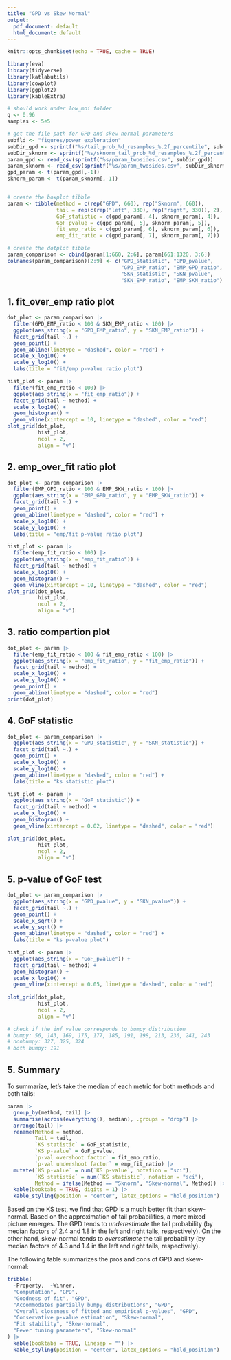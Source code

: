 ```yaml
---
title: "GPD vs Skew Normal"
output:
  pdf_document: default
  html_document: default
---
```


```r
knitr::opts_chunk$set(echo = TRUE, cache = TRUE)
```


```r
library(eva)
library(tidyverse)
library(katlabutils)
library(cowplot)
library(ggplot2)
library(kableExtra)

# should work under low_moi folder
q <- 0.96
samples <- 5e5

# get the file path for GPD and skew normal parameters
subfld <- "figures/power_exploration"
subDir_gpd <- sprintf("%s/tail_prob_%d_resamples_%.2f_percentile", subfld,  samples, q)
subDir_sknorm <- sprintf("%s/sknorm_tail_prob_%d_resamples_%.2f_percentile", subfld, samples, q)
param_gpd <- read_csv(sprintf("%s/param_twosides.csv", subDir_gpd))
param_sknorm <- read_csv(sprintf("%s/param_twosides.csv", subDir_sknorm))
gpd_param <- t(param_gpd[,-1])
sknorm_param <- t(param_sknorm[,-1])


# create the boxplot tibble
param <- tibble(method = c(rep("GPD", 660), rep("Sknorm", 660)),
                tail = rep(c(rep("left", 330), rep("right", 330)), 2),
                GoF_statistic = c(gpd_param[, 4], sknorm_param[, 4]),
                GoF_pvalue = c(gpd_param[, 5], sknorm_param[, 5]),
                fit_emp_ratio = c(gpd_param[, 6], sknorm_param[, 6]),
                emp_fit_ratio = c(gpd_param[, 7], sknorm_param[, 7]))

# create the dotplot tibble
param_comparison <- cbind(param[1:660, 2:6], param[661:1320, 3:6]) 
colnames(param_comparison)[2:9] <- c("GPD_statistic", "GPD_pvalue", 
                                     "GPD_EMP_ratio", "EMP_GPD_ratio",
                                     "SKN_statistic", "SKN_pvalue", 
                                     "SKN_EMP_ratio", "EMP_SKN_ratio")
```


## 1. fit_over_emp ratio plot
```r
dot_plot <- param_comparison |> 
  filter(GPD_EMP_ratio < 100 & SKN_EMP_ratio < 100) |>
  ggplot(aes_string(x = "GPD_EMP_ratio", y = "SKN_EMP_ratio")) +
  facet_grid(tail ~.) +
  geom_point() +
  geom_abline(linetype = "dashed", color = "red") +
  scale_x_log10() +
  scale_y_log10() +
  labs(title = "fit/emp p-value ratio plot")

hist_plot <- param |> 
  filter(fit_emp_ratio < 100) |>
  ggplot(aes_string(x = "fit_emp_ratio")) +
  facet_grid(tail ~ method) +
  scale_x_log10() +
  geom_histogram() +
  geom_vline(xintercept = 10, linetype = "dashed", color = "red")
plot_grid(dot_plot,
          hist_plot,
          ncol = 2,
          align = "v")

```

## 2. emp_over_fit ratio plot
```r
dot_plot <- param_comparison |> 
  filter(EMP_GPD_ratio < 100 & EMP_SKN_ratio < 100) |>
  ggplot(aes_string(x = "EMP_GPD_ratio", y = "EMP_SKN_ratio")) +
  facet_grid(tail ~.) +
  geom_point() +
  geom_abline(linetype = "dashed", color = "red") +
  scale_x_log10() +
  scale_y_log10() +
  labs(title = "emp/fit p-value ratio plot")

hist_plot <- param |> 
  filter(emp_fit_ratio < 100) |>
  ggplot(aes_string(x = "emp_fit_ratio")) +
  facet_grid(tail ~ method) +
  scale_x_log10() +
  geom_histogram() +
  geom_vline(xintercept = 10, linetype = "dashed", color = "red")
plot_grid(dot_plot,
          hist_plot,
          ncol = 2,
          align = "v")

```

## 3. ratio compartion plot
```r

dot_plot <- param |> 
  filter(emp_fit_ratio < 100 & fit_emp_ratio < 100) |>
  ggplot(aes_string(x = "emp_fit_ratio", y = "fit_emp_ratio")) +
  facet_grid(tail ~ method) +
  scale_x_log10() +
  scale_y_log10() +
  geom_point() +
  geom_abline(linetype = "dashed", color = "red")
print(dot_plot)

```
  
## 4. GoF statistic
```r
dot_plot <- param_comparison |> 
  ggplot(aes_string(x = "GPD_statistic", y = "SKN_statistic")) +
  facet_grid(tail ~.) +
  geom_point() +
  scale_x_log10() +
  scale_y_log10() +
  geom_abline(linetype = "dashed", color = "red") +
  labs(title = "ks statistic plot")

hist_plot <- param |> 
  ggplot(aes_string(x = "GoF_statistic")) +
  facet_grid(tail ~ method) +
  scale_x_log10() +
  geom_histogram() +
  geom_vline(xintercept = 0.02, linetype = "dashed", color = "red")

plot_grid(dot_plot,
          hist_plot,
          ncol = 2,
          align = "v")

```


## 5. p-value of GoF test
```r

dot_plot <- param_comparison |> 
  ggplot(aes_string(x = "GPD_pvalue", y = "SKN_pvalue")) +
  facet_grid(tail ~.) +
  geom_point() +
  scale_x_sqrt() +
  scale_y_sqrt() +
  geom_abline(linetype = "dashed", color = "red") +
  labs(title = "ks p-value plot")

hist_plot <- param |> 
  ggplot(aes_string(x = "GoF_pvalue")) +
  facet_grid(tail ~ method) +
  geom_histogram() +
  scale_x_log10() +
  geom_vline(xintercept = 0.05, linetype = "dashed", color = "red")
  
plot_grid(dot_plot,
          hist_plot,
          ncol = 2,
          align = "v")

# check if the inf value corresponds to bumpy distribution
# bumpy: 56, 143, 169, 175, 177, 185, 191, 198, 213, 236, 241, 243
# nonbumpy: 327, 325, 324
# both bumpy: 191


```

## 5. Summary

To summarize, let's take the median of each metric for both methods and both tails:

```r
param |> 
  group_by(method, tail) |> 
  summarise(across(everything(), median), .groups = "drop") |> 
  arrange(tail) |>
  rename(Method = method, 
         Tail = tail, 
         `KS statistic` = GoF_statistic,
         `KS p-value` = GoF_pvalue,
         `p-val overshoot factor` = fit_emp_ratio,
         `p-val undershoot factor` = emp_fit_ratio) |>
  mutate(`KS p-value` = num(`KS p-value`, notation = "sci"),
         `KS statistic` = num(`KS statistic`, notation = "sci"),
         Method = ifelse(Method == "Sknorm", "Skew-normal", Method)) |>
  kable(booktabs = TRUE, digits = 1) |>
  kable_styling(position = "center", latex_options = "hold_position")
```

Based on the KS test, we find that GPD is a much better fit than skew-normal. Based on the approximation of tail probabilities, a more mixed picture emerges. The GPD tends to *underestimate* the tail probability (by median factors of 2.4 and 1.8 in the left and right tails, respectively). On the other hand, skew-normal tends to *overestimate* the tail probability (by median factors of 4.3 and 1.4 in the left and right tails, respectively).

The following table summarizes the pros and cons of GPD and skew-normal:

```r
tribble(
  ~Property,  ~Winner,
  "Computation", "GPD",
  "Goodness of fit", "GPD",
  "Accommodates partially bumpy distributions", "GPD",
  "Overall closeness of fitted and empirical p-values", "GPD",
  "Conservative p-value estimation", "Skew-normal",
  "Fit stability", "Skew-normal",
  "Fewer tuning parameters", "Skew-normal"
) |>
  kable(booktabs = TRUE, linesep = "") |>
  kable_styling(position = "center", latex_options = "hold_position")
```
